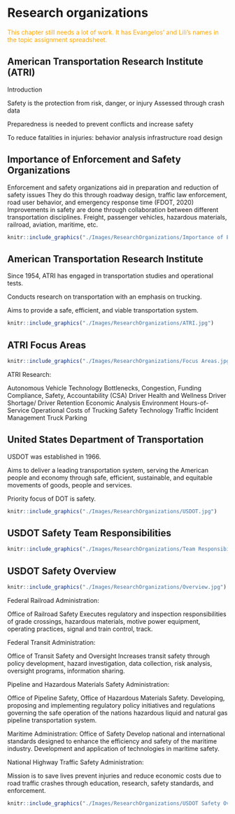 # Research organizations {#ResearchOrganizations}

::: {#Note .ThreshValue .message style="color: orange;"}
This chapter still needs a lot of work. It has Evangelos' and Lili's names in the topic assignment spreadsheet.
:::

## American Transportation Research Institute (ATRI) {#organization-ATRI}
Introduction

Safety is the protection from risk, danger, or injury
Assessed through crash data

Preparedness is needed to prevent conflicts and increase safety

To reduce fatalities in injuries:
behavior analysis
infrastructure 
road design

## Importance of Enforcement and Safety Organizations {#organization-imp}

Enforcement and safety organizations aid in preparation and reduction of safety issues
They do this through roadway design, traffic law enforcement, road user behavior, and emergency response time (FDOT, 2020)
Improvements in safety are done through collaboration between different transportation disciplines.
Freight, passenger vehicles, hazardous materials, railroad, aviation, maritime, etc.

```r
knitr::include_graphics("./Images/ResearchOrganizations/Importance of Enforcement.jpg")
```
## American Transportation Research Institute {#organization-ATRIOrganization}
Since 1954, ATRI has engaged in transportation studies and operational tests.

Conducts research on transportation with an emphasis on trucking.

Aims to provide a safe, efficient, and viable transportation system.

```r
knitr::include_graphics("./Images/ResearchOrganizations/ATRI.jpg")
```

## ATRI Focus Areas {#organization-focusareas}


```r
knitr::include_graphics("./Images/ResearchOrganizations/Focus Areas.jpg")
```

ATRI Research:

Autonomous Vehicle Technology
Bottlenecks, Congestion, Funding
Compliance, Safety, Accountability (CSA)
Driver Health and Wellness
Driver Shortage/ Driver Retention
Economic Analysis
Environment
Hours-of-Service
Operational Costs of Trucking
Safety
Technology
Traffic Incident Management
Truck Parking



## United States Department of Transportation{#organization-usdot}

USDOT was established in 1966. 

Aims to deliver a leading transportation system, serving the American people and economy through safe, efficient, sustainable, and equitable movements of goods, people and services.

Priority focus of DOT is safety.

```r
knitr::include_graphics("./Images/ResearchOrganizations/USDOT.jpg")
```

## USDOT Safety Team Responsibilities{#organization-usdotsafety}

```r
knitr::include_graphics("./Images/ResearchOrganizations/Team Responsibilities.jpg")
```

## USDOT Safety Overview{#organization-overview}

```r
knitr::include_graphics("./Images/ResearchOrganizations/Overview.jpg")
```

Federal Railroad Administration:

Office of Railroad Safety
Executes regulatory and inspection responsibilities of grade crossings, hazardous materials, motive power equipment, operating practices, signal and train control, track.

Federal Transit Administration:

Office of Transit Safety and Oversight
Increases transit safety through policy development, hazard investigation, data collection, risk analysis, oversight programs, information sharing.

Pipeline and Hazardous Materials Safety Administration:

Office of Pipeline Safety, Office of Hazardous Materials Safety.
Developing, proposing and implementing regulatory policy initiatives and regulations governing the safe operation of the nations hazardous liquid and natural gas pipeline transportation system.

Maritime Administration:
Office of Safety
Develop national and international standards designed to enhance the efficiency and safety of the maritime industry. 
Development and application of technologies in maritime safety.

National Highway Traffic Safety Administration:

Mission is to save lives prevent injuries and reduce economic costs due to road traffic crashes through education, research, safety standards, and enforcement.


```r
knitr::include_graphics("./Images/ResearchOrganizations/USDOT Safety Overview.jpg")
```



